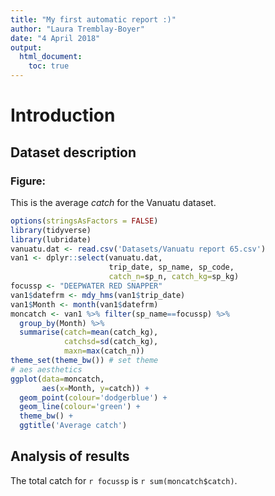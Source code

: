 ```yaml
---
title: "My first automatic report :)"
author: "Laura Tremblay-Boyer"
date: "4 April 2018"
output: 
  html_document:
    toc: true
---
```


# Introduction
## Dataset description
### Figure:
This is the average *catch* for the Vanuatu dataset.

```r
options(stringsAsFactors = FALSE)
library(tidyverse)
library(lubridate)
vanuatu.dat <- read.csv('Datasets/Vanuatu report 65.csv')
van1 <- dplyr::select(vanuatu.dat, 
                      trip_date, sp_name, sp_code, 
                      catch_n=sp_n, catch_kg=sp_kg)
focussp <- "DEEPWATER RED SNAPPER"
van1$datefrm <- mdy_hms(van1$trip_date)
van1$Month <- month(van1$datefrm)
moncatch <- van1 %>% filter(sp_name==focussp) %>%
  group_by(Month) %>% 
  summarise(catch=mean(catch_kg), 
            catchsd=sd(catch_kg), 
            maxn=max(catch_n))
theme_set(theme_bw()) # set theme
# aes aesthetics
ggplot(data=moncatch, 
       aes(x=Month, y=catch)) +
  geom_point(colour='dodgerblue') + 
  geom_line(colour='green') +
  theme_bw() +
  ggtitle('Average catch')
```

## Analysis of results
The total catch for `r focussp` is `r sum(moncatch$catch)`.
